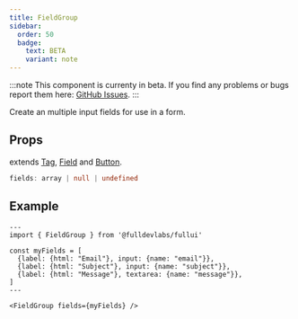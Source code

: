 ```yaml
---
title: FieldGroup
sidebar: 
  order: 50
  badge:
    text: BETA
    variant: note
---
```


:::note
This component is currenty in beta.
If you find any problems or bugs report them here: [GitHub Issues](https://github.com/fulldevlabs/fullui/issues).
:::

Create an multiple input fields for use in a form.

## Props
extends [Tag](/components/tag), [Field](/components/field) and [Button](/components/button).
```ts
fields: array | null | undefined
```

## Example
```astro live
---
import { FieldGroup } from '@fulldevlabs/fullui'

const myFields = [
  {label: {html: "Email"}, input: {name: "email"}},
  {label: {html: "Subject"}, input: {name: "subject"}},
  {label: {html: "Message"}, textarea: {name: "message"}},
]
---

<FieldGroup fields={myFields} />
```